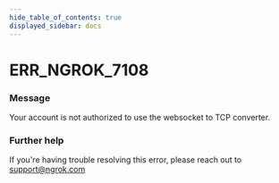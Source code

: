 ```yaml
---
hide_table_of_contents: true
displayed_sidebar: docs
---
```



# ERR_NGROK_7108

### Message

Your account is not authorized to use the websocket to TCP converter.

<ErrorDetails error="err_ngrok_7108" />

### Further help

If you're having trouble resolving this error, please reach out to [support@ngrok.com](mailto:support@ngrok.com?subject=Help%20with%20ERR_NGROK_7108)
